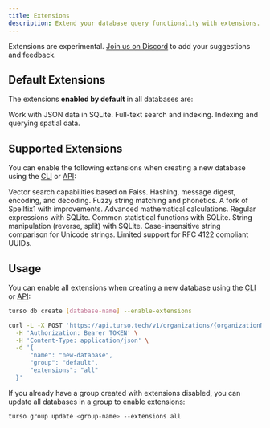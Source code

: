 ```yaml
---
title: Extensions
description: Extend your database query functionality with extensions.
---
```


<Warning>

Extensions are experimental. [Join us on Discord](https://discord.gg/turso) to add your suggestions and feedback.

</Warning>

## Default Extensions

The extensions **enabled by default** in all databases are:

<CardGroup>
  <Card title="JSON" href="https://www.sqlite.org/json1.html">
    Work with JSON data in SQLite.
  </Card>
  <Card title="Full-Text Search" href="https://www.sqlite.org/fts5.html">
    Full-text search and indexing.
  </Card>
  <Card title="R*Tree" href="https://www.sqlite.org/rtree.html">
    Indexing and querying spatial data.
  </Card>
</CardGroup>

## Supported Extensions

You can enable the following extensions when creating a new database using the [CLI](/cli) or [API](/api-reference/databases):

<CardGroup>
  <Card
    title="Vector Similarity Search"
    href="https://github.com/asg017/sqlite-vss"
  >
    Vector search capabilities based on Faiss.
  </Card>
  <Card
    title="SQLean Cypto"
    href="https://github.com/nalgeon/sqlean/blob/main/docs/crypto.md"
  >
    Hashing, message digest, encoding, and decoding.
  </Card>
  <Card
    title="SQLean Fuzzy"
    href="https://github.com/nalgeon/sqlean/blob/main/docs/fuzzy.md"
  >
    Fuzzy string matching and phonetics. A fork of Spellfix1 with improvements.
  </Card>
  <Card
    title="SQLean Math"
    href="https://github.com/nalgeon/sqlean/blob/main/docs/math.md"
  >
    Advanced mathematical calculations.
  </Card>
  <Card
    title="SQLean Regexp"
    href="https://github.com/nalgeon/sqlean/blob/main/docs/regexp.md"
  >
    Regular expressions with SQLite.
  </Card>
  <Card
    title="SQLean Stats"
    href="https://github.com/nalgeon/sqlean/blob/main/docs/stats.md"
  >
    Common statistical functions with SQLite.
  </Card>
  <Card
    title="SQLean Text"
    href="https://github.com/nalgeon/sqlean/blob/main/docs/text.md"
  >
    String manipulation (reverse, split) with SQLite.
  </Card>
  <Card
    title="SQLean Unicode"
    href="https://github.com/nalgeon/sqlean/blob/main/docs/text.md"
  >
    Case-insensitive string comparison for Unicode strings.
  </Card>
  <Card
    title="SQLean UUID"
    href="https://github.com/nalgeon/sqlean/blob/main/docs/uuid.md"
  >
    Limited support for RFC 4122 compliant UUIDs.
  </Card>
</CardGroup>

## Usage

You can enable all extensions when creating a new database using the [CLI](/cli/db/create) or [API](/api-reference/databases/create):

<CodeGroup>

```bash Turso CLI
turso db create [database-name] --enable-extensions
```

```bash Platform API
curl -L -X POST 'https://api.turso.tech/v1/organizations/{organizationName}/databases' \
  -H 'Authorization: Bearer TOKEN' \
  -H 'Content-Type: application/json' \
  -d '{
      "name": "new-database",
      "group": "default",
      "extensions": "all"
  }'
```

</CodeGroup>

If you already have a group created with extensions disabled, you can update all databases in a group to enable extensions:

```bash
turso group update <group-name> --extensions all
```
